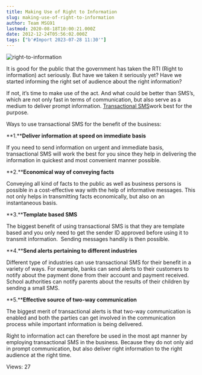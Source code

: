 ```yaml
---
title: Making Use of Right to Information
slug: making-use-of-right-to-information
author: Team MSG91
lastmod: 2020-08-18T10:00:21.000Z
date: 2012-12-24T05:56:02.000Z
tags: ["b'#Import 2023-07-28 11:30'"]
---
```


![right-to-information](https://images-msg91.s3.ap-south-1.amazonaws.com/content/images/wordpress/2012/12/right-to-information.gif)  

It is good for the public that the government has taken the RTI (Right to information) act seriously. But have we taken it seriously yet? Have we started informing the right set of audience about the right information?


If not, it’s time to make use of the act. And what could be better than SMS’s, which are not only fast in terms of communication, but also serve as a medium to deliver prompt information. [Transactional SMS](https://msg91.com/guide/transactional-sms-as-a-means-of-promotion/)work best for the purpose.


Ways to use transactional SMS for the benefit of the business:


**1.****Deliver information at speed on immediate basis**


If you need to send information on urgent and immediate basis, transactional SMS will work the best for you since they help in delivering the information in quickest and most convenient manner possible.


**2.****Economical way of conveying facts**


Conveying all kind of facts to the public as well as business persons is possible in a cost-effective way with the help of informative messages. This not only helps in transmitting facts economically, but also on an instantaneous basis.


**3.****Template based SMS**


The biggest benefit of using transactional SMS is that they are template based and you only need to get the sender ID approved before using it to transmit information.  Sending messages handily is then possible.


**4.****Send alerts pertaining to different industries**


Different type of industries can use transactional SMS for their benefit in a variety of ways. For example, banks can send alerts to their customers to notify about the payment done from their account and payment received. School authorities can notify parents about the results of their children by sending a small SMS.


**5.****Effective source of two-way communication**


The biggest merit of transactional alerts is that two-way communication is enabled and both the parties can get involved in the communication process while important information is being delivered.


Right to information act can therefore be used in the most apt manner by employing transactional SMS in the business. Because they do not only aid in prompt communication, but also deliver right information to the right audience at the right time.


 Views: 27


